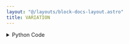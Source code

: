```yaml
---
layout: "@/layouts/block-docs-layout.astro"
title: VARIATION
---
```



<PythonDocsDisplay docstring={docstring} />

<details>
<summary>Python Code</summary>
```python
from flojoy import OrderedPair, flojoy, Matrix, Scalar
import numpy as np
from collections import namedtuple
from typing import Literal

import scipy.stats


@flojoy
def VARIATION(
    default: OrderedPair | Matrix,
    axis: int = 0,
    nan_policy: str = "propagate",
    ddof: int = 0,
    keepdims: bool = False,
) -> OrderedPair | Matrix | Scalar:
    """The VARIATION node is based on a numpy or scipy function.

    The description of that function is as follows:

        Compute the coefficient of variation.

        The coefficient of variation is the standard deviation divided by the mean.

        This function is equivalent to:

        np.std(x, axis=axis, ddof=ddof) / np.mean(x)

        The default for 'ddof' is 0, but many definitions of the coefficient of variation use the square root of the unbiased sample variance for the sample standard deviation, which corresponds to 'ddof=1'.

        The function does not take the absolute value of the mean of the data, so the return value is negative if the mean is negative.

    Parameters
    ----------
    a : array_like
        Input array.
    axis : int, optional
        Axis along which to calculate the coefficient of variation.
        Default is 0.
        If None, compute over the whole array 'a'.
    nan_policy : {'propagate', 'raise', 'omit'}, optional
        Defines how to handle when input contains 'nan'.
        The following options are available:
        'propagate' : return 'nan'
        'raise' : raise an exception
        'omit' : perform the calculation with 'nan' values omitted
        The default is 'propagate'.
    ddof : int, optional
        Gives the "Delta Degrees Of Freedom" used when computing the standard deviation.
        The divisor used in the calculation of the standard deviation is 'N - ddof',
        where 'N' is the number of elements.
        'ddof' must be less than 'N'; if it isn't, the result will be 'nan' or 'inf',
        depending on 'N' and the values in the array.
        By default, 'ddof' is zero for backwards compatibility,
        but it is recommended to use 'ddof=1' to ensure that the sample
        standard deviation is computed as the square root of the unbiased
        sample variance.
    keepdims : bool, optional
        If this is set to True, the axes which are reduced are left in the
        result as dimensions with size one.
        With this option, the result will broadcast correctly against the input array.

    Returns
    -------
    DataContainer
        type 'ordered pair', 'scalar', or 'matrix'
    """

    result = scipy.stats.variation(
        a=default.y,
        axis=axis,
        nan_policy=nan_policy,
        ddof=ddof,
        keepdims=keepdims,
    )

    if isinstance(result, np.ndarray):
        result = OrderedPair(x=default.x, y=result)
    else:
        assert isinstance(
            result, np.number | float | int
        ), f"Expected np.number, float or int for result, got {type(result)}"
        result = Scalar(c=float(result))

    return result

```
[Find this Flojoy Block on GitHub](https://github.com/flojoy-ai/blocks/blob/main/blocks/SCIPY/STATS/VARIATION/VARIATION.py)
</details>


## Example
